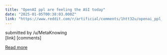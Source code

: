 ```yaml
---
title: "OpenAI ppl are feeling the ASI today"
date: "2025-01-05T00:38:03.000Z"
link: "https://www.reddit.com/r/artificial/comments/1htt32u/openai_ppl_are_feeling_the_asi_today/"
---
```


submitted by    /u/MetaKnowing  
 [link]   [comments]

[Read more](https://www.reddit.com/r/artificial/comments/1htt32u/openai_ppl_are_feeling_the_asi_today/)

